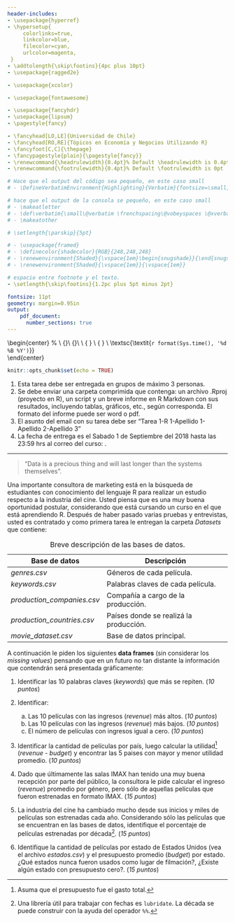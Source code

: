 ```yaml
---
header-includes:
- \usepackage{hyperref}
- \hypersetup{
     colorlinks=true,
     linkcolor=blue,
     filecolor=cyan,      
     urlcolor=magenta,
 }
- \addtolength{\skip\footins}{4pc plus 10pt}
- \usepackage{ragged2e}

- \usepackage{xcolor}

- \usepackage{fontawesome}

- \usepackage{fancyhdr}
- \usepackage{lipsum}
- \pagestyle{fancy}

- \fancyhead[LO,LE]{Universidad de Chile}
- \fancyhead[RO,RE]{Tópicos en Economía y Negocios Utilizando R}
- \fancyfoot[C,C]{\thepage}
- \fancypagestyle{plain}{\pagestyle{fancy}}
- \renewcommand{\headrulewidth}{0.4pt}% Default \headrulewidth is 0.4pt
- \renewcommand{\footrulewidth}{0.4pt}% Default \footrulewidth is 0pt

# Hace que el output del código sea pequeño, en este caso small
# - \DefineVerbatimEnvironment{Highlighting}{Verbatim}{fontsize=\small,commandchars=\\\{\}}

# hace que el output de la consola se pequeño, en este caso small
# - \makeatletter
# - \def\verbatim{\small\@verbatim \frenchspacing\@vobeyspaces \@xverbatim}
# - \makeatother

# \setlength{\parskip}{5pt}

# - \usepackage{framed}
# - \definecolor{shadecolor}{RGB}{248,248,248}
# - \renewenvironment{Shaded}{\vspace{1em}\begin{snugshade}}{\end{snugshade}\vspace{0.25em}}
# - \renewenvironment{Shaded}{\vspace{1em}}{\vspace{1em}}

# espacio entre footnote y el texto.
- \setlength{\skip\footins}{1.2pc plus 5pt minus 2pt}

fontsize: 11pt
geometry: margin=0.95in
output: 
    pdf_document:
      number_sections: true
---
```


\begin{center}
			%\vspace{1cm}
			\includegraphics[width=1cm]{logo.jpg}\\
			\large{\textbf{ENMEC357}}\\
			\LARGE{\textbf{Tópicos en Economía y Negocios Utilizando R}}\\
			\textsc{Tarea 1}\\
			\smallskip
			\small{ \noindent \textsc{\textbf{Profesor}: \textit{Victor Macías E.}}}
			\\
			\small{ \noindent \textsc{\textbf{Ayudante}: \textit{Gabriel Cabrera G.\footnote{ \faSend: \href{mailto:gcabrerag@fen.uchile.cl}{gcabrerag@fen.uchile.cl}}}}} 
			\\
			\textsc{\textit{`r format(Sys.time(), '%d %B %Y')`}}	
\end{center}

\vspace{-0.25cm}

```r
knitr::opts_chunk$set(echo = TRUE)
```

\noindent\rule{\textwidth}{0.5pt}

\vspace{-5pt}

\begin{center}
\textbf{Instrucciones}
\end{center}

1.	Esta tarea debe ser entregada en grupos de máximo 3 personas. 
2.	Se debe enviar una carpeta comprimida que contenga: un archivo .Rproj (proyecto en R), un script y un breve informe en R Markdown con sus resultados, incluyendo tablas, gráficos, etc., según corresponda. El formato del informe puede ser word o pdf.
3.  El asunto del email con su tarea debe ser "Tarea 1-R 1-Apellido 1-Apellido 2-Apellido 3"
4.	La fecha de entrega es el Sabado 1 de Septiembre del 2018 hasta las 23:59 hrs al correo del curso: \href{mailto:r2018uchile@gmail.com}{r2018uchile@gmail.com}. 

\vspace{-8pt}

---

> "Data is a precious thing and will last longer than the systems themselves". 
>
> \flushright{\textit{Tim Berners-Lee}, inventor del the World Wide Web}

\vspace{-10pt}

\noindent\rule{\textwidth}{0.5pt}

Una importante consultora de marketing está en la búsqueda de estudiantes con conocimiento del lenguaje R para realizar un estudio respecto a la industria del cine. Usted piensa que es una muy buena oportunidad postular, considerando que está cursando un curso en el que está aprendiendo R. Después de haber pasado varias pruebas y entrevistas, usted es contratado y como primera tarea le entregan la carpeta *Datasets* que contiene:


| Base de datos              | Descripción                                 |
|----------------------------|---------------------------------------------|
| *genres.csv*               | Géneros de cada película.                   |
| *keywords.csv*             | Palabras claves de cada película.           |
| *production_companies.csv* | Compañía a cargo de la producción.          |
| *production_countries.csv* | Países donde se realizá la producción.      |
| *movie_dataset.csv*        | Base de datos principal.                    |

Table: Breve descripción de las bases de datos.

A continuación le piden los siguientes **data frames** (sin considerar los *missing values*) pensando que en un futuro no tan distante la información que contendrán será presentada gráficamente:

1. Identificar las 10 palabras claves (*keywords*) que más se repiten. (*10 puntos*)
2. Identificar:
    
    a. Las 10 películas con las ingresos (*revenue*) más altos. (*10 puntos*)
    b. Las 10 películas con las ingresos (*revenue*) más bajos. (*10 puntos*) 
    c. El número de películas con ingresos igual a cero. (*10 puntos*) 

3. Identificar la cantidad de películas por país, luego calcular la utilidad^[Asuma que el presupuesto fue el gasto total.] (*revenue* - *budget*) y encontrar las 5 paises con mayor y menor utilidad promedio. (*10 puntos*)

4. Dado que últimamente las salas IMAX han tenido una muy buena recepción por parte del público, la consultora le pide calcular el ingreso (*revenue*) promedio por género, pero sólo de aquellas películas que fueron estrenadas en formato IMAX. (*15 puntos*)

5. La industria del cine ha cambiado mucho desde sus inicios y miles de películas son estrenadas cada año. Considerando sólo las películas que se encuentran en las bases de datos, identifique el porcentaje de películas estrenadas por década^[Una librería útil para trabajar con fechas es `lubridate`. La década se puede construir con la ayuda del operador `%%`.]. (*15 puntos*) 

6. Identifique la cantidad de películas por estado de Estados Unidos (vea el archivo *estados.csv*) y el presupuesto promedio (*budget*) por estado. ¿Qué estados nunca fueron usados como lugar de filmación?, ¿Existe algún estado con presupuesto cero?. (*15 puntos*)


